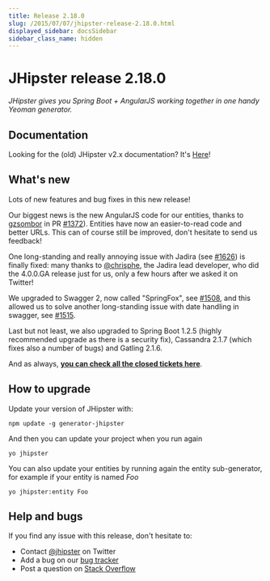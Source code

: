 ```yaml
---
title: Release 2.18.0
slug: /2015/07/07/jhipster-release-2.18.0.html
displayed_sidebar: docsSidebar
sidebar_class_name: hidden
---
```


JHipster release 2.18.0
==================

*JHipster gives you Spring Boot + AngularJS working together in one handy Yeoman generator.*

Documentation
----------

Looking for the (old) JHipster v2.x documentation? It's [Here](https://www.jhipster.tech/documentation-archive/)!

What's new
----------

Lots of new features and bug fixes in this new release!

Our biggest news is the new AngularJS code for our entities, thanks to [gzsombor](https://github.com/gzsombor) in PR  [#1372](https://github.com/jhipster/generator-jhipster/pull/1372)). Entities have now an easier-to-read code and better URLs. This can of course still be improved, don't hesitate to send us feedback!

One long-standing and really annoying issue with Jadira (see [#1626](https://github.com/jhipster/generator-jhipster/issues/1626)) is finally fixed: many thanks to [@chrisphe](https://twitter.com/chrisphe), the Jadira lead developer, who did the 4.0.0.GA release just for us, only a few hours after we asked it on Twitter!

We upgraded to Swagger 2, now called "SpringFox", see [#1508](https://github.com/jhipster/generator-jhipster/issues/1508), and this allowed us to solve another long-standing issue with date handling in swagger, see [#1515](https://github.com/jhipster/generator-jhipster/issues/1515).

Last but not least, we also upgraded to Spring Boot 1.2.5 (highly recommended upgrade as there is a security fix), Cassandra 2.1.7 (which fixes also a number of bugs) and Gatling 2.1.6.

And as always, __[you can check all the closed tickets here](https://github.com/jhipster/generator-jhipster/issues?q=milestone%3A2.18.0+is%3Aclosed)__.

How to upgrade
------------

Update your version of JHipster with:

```
npm update -g generator-jhipster
```

And then you can update your project when you run again

```
yo jhipster
```

You can also update your entities by running again the entity sub-generator, for example if your entity is named _Foo_

```
yo jhipster:entity Foo
```

Help and bugs
--------------

If you find any issue with this release, don't hesitate to:

- Contact [@jhipster](https://twitter.com/jhipster) on Twitter
- Add a bug on our [bug tracker](https://github.com/jhipster/generator-jhipster/issues?state=open)
- Post a question on [Stack Overflow](http://stackoverflow.com/tags/jhipster/info)
